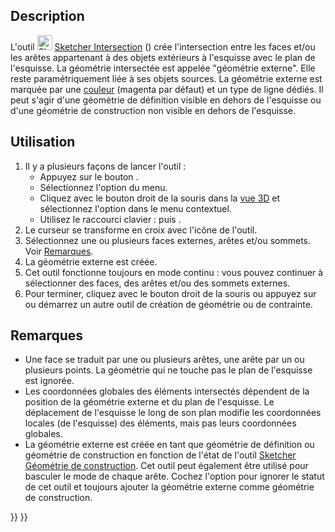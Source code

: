 <languages/>

{{Docnav/fr
|[[Sketcher_Projection/fr|Projection]]
|[[Sketcher_CarbonCopy/fr|Copie carbone]]
|[[Sketcher_Workbench/fr|Atelier Sketcher]]
|IconL=Sketcher_Projection.svg
|IconR=Sketcher_CarbonCopy.svg
|IconC=Workbench_Sketcher.svg
}}

{{GuiCommand/fr
|Name=Sketcher Intersection
|Name/fr=Sketcher Intersection
|MenuLocation=Esquisse → Outils d'esquisse → Créer une géométrie externe de l'intersection
|Workbenches=[[Sketcher_Workbench/fr|Sketcher]]
|Shortcut={{KEY|G}} {{KEY|I}}
|SeeAlso=[[Sketcher_ToggleConstruction/fr|Sketcher Géométrie de construction]]
}}

==Description==

L'outil [[Image:Sketcher_Intersection.svg|24px]] [[Sketcher_Intersection/fr|Sketcher Intersection]] ({{Version/fr|1.1}}) crée l'intersection entre les faces et/ou les arêtes appartenant à des objets extérieurs à l'esquisse avec le plan de l'esquisse. La géométrie intersectée est appelée "géométrie externe". Elle reste paramétriquement liée à ses objets sources. La géométrie externe est marquée par une [[Sketcher_Preferences/fr#Apparence|couleur]] (magenta par défaut) et un type de ligne dédiés. Il peut s'agir d'une géométrie de définition visible en dehors de l'esquisse ou d'une géométrie de construction non visible en dehors de l'esquisse.

<span id="Usage"></span>
==Utilisation==

# Il y a plusieurs façons de lancer l'outil :
#* Appuyez sur le bouton {{Button|[[Image:Sketcher_Intersection.svg|16px]] [[Sketcher_Intersection/fr|Créer une géométrie externe de l'intersection]]}}.
#* Sélectionnez l'option {{MenuCommand|Esquisse → Outils d'esquisse → [[Image:Sketcher_Intersection.svg|16px]] Créer une géométrie externe de l'intersection}} du menu.
#* Cliquez avec le bouton droit de la souris dans la [[3D_view/fr|vue 3D]] et sélectionnez l'option {{MenuCommand|[[Image:Sketcher_Intersection.svg|16px]] Créer une géométrie externe de l'intersection}} dans le menu contextuel.
#* Utilisez le raccourci clavier : {{KEY|G}} puis {{KEY|I}}.
# Le curseur se transforme en croix avec l'icône de l'outil.
# Sélectionnez une ou plusieurs faces externes, arêtes et/ou sommets. Voir [[#Remarques|Remarques]].
# La géométrie externe est créée.
# Cet outil fonctionne toujours en mode continu : vous pouvez continuer à sélectionner des faces, des arêtes et/ou des sommets externes.
# Pour terminer, cliquez avec le bouton droit de la souris ou appuyez sur {{KEY|Échap}} ou démarrez un autre outil de création de géométrie ou de contrainte.

<span id="Notes"></span>
== Remarques ==

<div class="mw-translate-fuzzy">
* Une face se traduit par une ou plusieurs arêtes, une arête par un ou plusieurs points. La géométrie qui ne touche pas le plan de l'esquisse est ignorée.
* Les coordonnées globales des éléments intersectés dépendent de la position de la géométrie externe et du plan de l'esquisse. Le déplacement de l'esquisse le long de son plan modifie les coordonnées locales (de l'esquisse) des éléments, mais pas leurs coordonnées globales.
* La géométrie externe est créée en tant que géométrie de définition ou géométrie de construction en fonction de l'état de l'outil [[Sketcher_ToggleConstruction/fr|Sketcher Géométrie de construction]]. Cet outil peut également être utilisé pour basculer le mode de chaque arête. Cochez l'option {{MenuCommand|Édition → Préférences... → Sketcher → Général → Toujours ajouter les géométries externes comme des géométries de référence}} pour ignorer le statut de cet outil et toujours ajouter la géométrie externe comme géométrie de construction.
</div>


{{Docnav/fr
|[[Sketcher_Projection/fr|Projection]]
|[[Sketcher_CarbonCopy/fr|Copie carbone]]
|[[Sketcher_Workbench/fr|Atelier Sketcher]]
|IconL=Sketcher_Projection.svg
|IconR=Sketcher_CarbonCopy.svg
|IconC=Workbench_Sketcher.svg
}}

{{Sketcher_Tools_navi{{#translation:}}}}
{{Userdocnavi{{#translation:}}}}